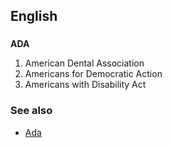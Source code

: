 ==English==
==={{initialism}}===
'''ADA'''

# American Dental Association
# Americans for Democratic Action
# Americans with Disability Act

===See also===
* [[Ada]]